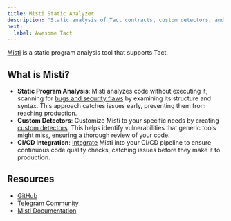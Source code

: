 ```yaml
---
title: Misti Static Analyzer
description: "Static analysis of Tact contracts, custom detectors, and CI/CD integration"
next:
  label: Awesome Tact
---
```


[Misti](https://nowarp.io/tools/misti/) is a static program analysis tool that supports Tact.

## What is Misti?

* **Static Program Analysis**: Misti analyzes code without executing it, scanning for [bugs and security flaws](https://nowarp.io/tools/misti/docs/detectors) by examining its structure and syntax. This approach catches issues early, preventing them from reaching production.
* **Custom Detectors**: Customize Misti to your specific needs by creating [custom detectors](https://nowarp.io/tools/misti/docs/hacking/custom-detector). This helps identify vulnerabilities that generic tools might miss, ensuring a thorough review of your code.
* **CI/CD Integration**: [Integrate](https://nowarp.io/tools/misti/docs/tutorial/ci-cd) Misti into your CI/CD pipeline to ensure continuous code quality checks, catching issues before they make it to production.

## Resources

* [GitHub](https://github.com/nowarp/misti)
* [Telegram Community](https://t.me/misti_dev)
* [Misti Documentation](https://nowarp.io/tools/misti/)
